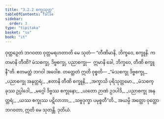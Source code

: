 ```yaml
---
title: "3.2.2 စက္ခုသုတ္တ"
tableOfContents: false
sidebar:
  order: 3
type: "tipitaka"
basket: "su"
book: "it"
---
```



<DynamicBreadcrumb />

<Division number="61" book="it">

<Paragraph number="393" book="it">
ဝုတ္တဉှေတံ ဘဂဝတာ ဝုတ္တမရဟတာတိ မေ သုတံ—
</Paragraph>

<Paragraph number="394" book="it">
“တီဏိမာနိ, ဘိက္ခဝေ, စက္ခူနိ. ကတမာနိ တီဏိ? မံသစက္ခု, ဒိဗ္ဗစက္ခု, ပညာစက္ခု—  ဣမာနိ ခေါ, ဘိက္ခဝေ, တီဏိ စက္ခူနီ”တိ. ဧတမတ္ထံ ဘဂဝါ အဝေါစ. တတ္ထေတံ ဣတိ ဝုစ္စတိ—
</Paragraph>

<Paragraph number="395" type="verses" book="it">
_“မံသစက္ခု ဒိဗ္ဗစက္ခု,_  
_ပညာစက္ခု အနုတ္တရံ;_  
_ဧတာနိ တီဏိ စက္ခူနိ,_  
_အက္ခာသိ ပုရိသုတ္တမော._  

</Paragraph>

<Paragraph number="396" type="verses" book="it">
_မံသစက္ခုဿ ဥပ္ပါဒေါ,_  
_မဂ္ဂေါ ဒိဗ္ဗဿ စက္ခုနော;_  
_ယတော ဉာဏံ ဥဒပါဒိ,_  
_ပညာစက္ခု အနုတ္တရံ;_  
_ယဿ စက္ခုဿ ပဋိလာဘာ,_  
_သဗ္ဗဒုက္ခာ ပမုစ္စတီ”တိ._  

</Paragraph>

<Paragraph number="397" book="it">
အယမ္ပိ အတ္ထော ဝုတ္တော ဘဂဝတာ, ဣတိ မေ သုတန္တိ.

</Paragraph>
</Division>

<Paragraph number="398" type="center" book="it">
ဒုတိယံ.
</Paragraph>